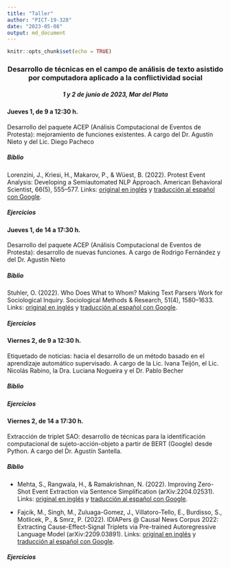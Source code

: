 ```yaml
---
title: "Taller"
author: "PICT-19-328"
date: "2023-05-08"
output: md_document
---
```


```r
knitr::opts_chunk$set(echo = TRUE)
```

### Desarrollo de técnicas en el campo de análisis de texto asistido por computadora aplicado a la conflictividad social {style="text-align: center"}

##### 1 y 2 de junio de 2023, Mar del Plata {style="text-align: center"}

#### Jueves 1, de 9 a 12:30 h. {style="text-align: justify"}

Desarrollo del paquete ACEP (Análisis Computacional de Eventos de Protesta): mejoramiento de funciones existentes. A cargo del Dr. Agustín Nieto y del Lic. Diego Pacheco

##### Biblio

Lorenzini, J., Kriesi, H., Makarov, P., & Wüest, B. (2022). Protest Event Analysis: Developing a Semiautomated NLP Approach. American Behavioral Scientist, 66(5), 555--577. Links: [original en inglés](https://github.com/agusnieto77/taller_pict_2019/blob/main/biblio/Protest%20Event%20Analysis_en.pdf) y [traducción al español con Google](https://github.com/agusnieto77/taller_pict_2019/blob/main/biblio/Protest%20Event%20Analysis_es.pdf).

##### Ejercicios

#### Jueves 1, de 14 a 17:30 h. {style="text-align: justify"}

Desarrollo del paquete ACEP (Análisis Computacional de Eventos de Protesta): desarrollo de nuevas funciones. A cargo de Rodrigo Fernández y del Dr. Agustín Nieto

##### Biblio

Stuhler, O. (2022). Who Does What to Whom? Making Text Parsers Work for Sociological Inquiry. Sociological Methods & Research, 51(4), 1580–1633. Links: [original en inglés](https://github.com/agusnieto77/taller_pict_2019/blob/main/biblio/who%20does%20what%20to%20whom_en.pdf) y [traducción al español con Google](https://github.com/agusnieto77/taller_pict_2019/blob/main/biblio/who%20does%20what%20to%20whom_es.pdf).


##### Ejercicios

#### Viernes 2, de 9 a 12:30 h. {style="text-align: justify"}

Etiquetado de noticias: hacia el desarrollo de un método basado en el aprendizaje automático supervisado. A cargo de la Lic. Ivana Teijón, el Lic. Nicolás Rabino, la Dra. Luciana Nogueira y el Dr. Pablo Becher

##### Biblio

##### Ejercicios

#### Viernes 2, de 14 a 17:30 h. {style="text-align: justify"}

Extracción de triplet SAO: desarrollo de técnicas para la identificación computacional de sujeto-acción-objeto a partir de BERT (Google) desde Python. A cargo del Dr. Agustín Santella.

##### Biblio

- Mehta, S., Rangwala, H., & Ramakrishnan, N. (2022). Improving Zero-Shot Event Extraction via Sentence Simplification (arXiv:2204.02531). Links: [original en inglés](https://github.com/agusnieto77/taller_pict_2019/blob/main/biblio/Improving%20Zero-Shot%20Event%20Extraction_en.pdf) y [traducción al español con Google](https://github.com/agusnieto77/taller_pict_2019/blob/main/biblio/Improving%20Zero-Shot%20Event%20Extraction_es.pdf).

- Fajcik, M., Singh, M., Zuluaga-Gomez, J., Villatoro-Tello, E., Burdisso, S., Motlicek, P., & Smrz, P. (2022). IDIAPers @ Causal News Corpus 2022: Extracting Cause-Effect-Signal Triplets via Pre-trained Autoregressive Language Model (arXiv:2209.03891). Links: [original en inglés](https://github.com/agusnieto77/taller_pict_2019/blob/main/biblio/Extracting%20Cause-Effect-Signal%20Triplets_en.pdf) y [traducción al español con Google](https://github.com/agusnieto77/taller_pict_2019/blob/main/biblio/Extracting%20Cause-Effect-Signal%20Triplets_es.pdf).


##### Ejercicios
